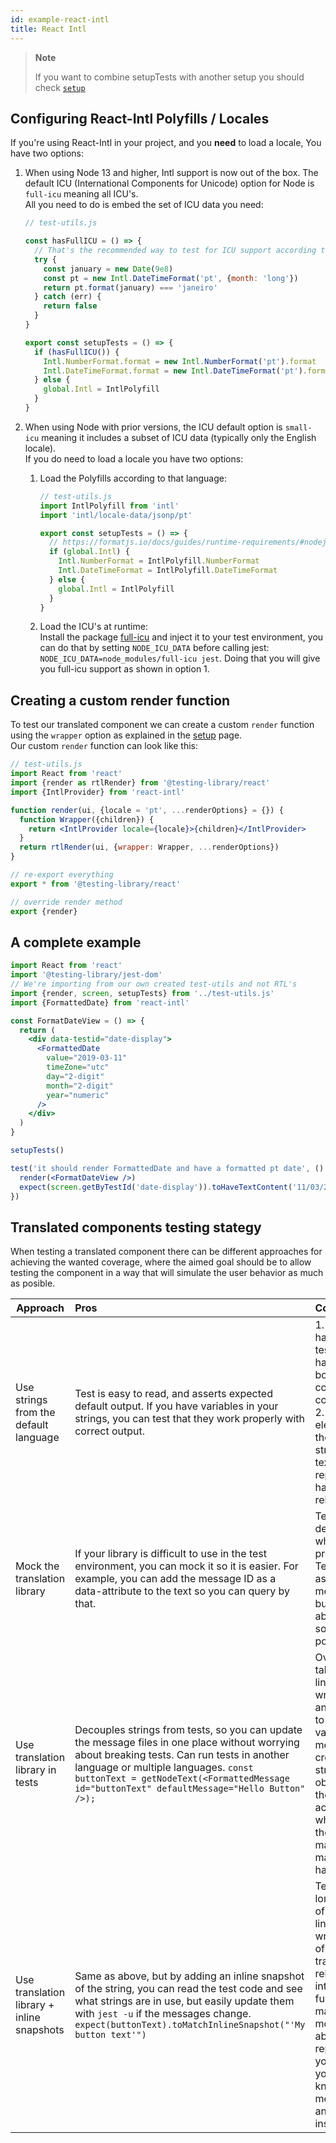 ```yaml
---
id: example-react-intl
title: React Intl
---
```


> **Note**
> 
> If you want to combine setupTests with another setup you should check [`setup`](react-testing-library/setup.mdx)

## Configuring React-Intl Polyfills / Locales

If you're using React-Intl in your project, and you **need** to load a locale, You have two options:

1.  When using Node 13 and higher, Intl support is now out of the box. The default ICU (International Components for Unicode) option for Node is `full-icu` meaning all ICU's.  
   All you need to do is embed the set of ICU data you need:

    ```js
    // test-utils.js

    const hasFullICU = () => {
      // That's the recommended way to test for ICU support according to Node.js docs
      try {
        const january = new Date(9e8)
        const pt = new Intl.DateTimeFormat('pt', {month: 'long'})
        return pt.format(january) === 'janeiro'
      } catch (err) {
        return false
      }
    }

    export const setupTests = () => {
      if (hasFullICU()) {
        Intl.NumberFormat.format = new Intl.NumberFormat('pt').format
        Intl.DateTimeFormat.format = new Intl.DateTimeFormat('pt').format
      } else {
        global.Intl = IntlPolyfill
      }
    }
    ```

2.  When using Node with prior versions, the ICU default option is `small-icu` meaning it includes a subset of ICU data (typically only the English locale).  
   If you do need to load a locale you have two options:

    1. Load the Polyfills according to that language:

       ```js
       // test-utils.js
       import IntlPolyfill from 'intl'
       import 'intl/locale-data/jsonp/pt'

       export const setupTests = () => {
         // https://formatjs.io/docs/guides/runtime-requirements/#nodejs
         if (global.Intl) {
           Intl.NumberFormat = IntlPolyfill.NumberFormat
           Intl.DateTimeFormat = IntlPolyfill.DateTimeFormat
         } else {
           global.Intl = IntlPolyfill
         }
       }
       ```

    2. Load the ICU's at runtime:  
       Install the package [full-icu](https://github.com/unicode-org/full-icu-npm) and inject it to your test environment, you can do that by setting `NODE_ICU_DATA` before calling jest: `NODE_ICU_DATA=node_modules/full-icu jest`. Doing that you will give you full-icu support as shown in option 1.

## Creating a custom render function

To test our translated component we can create a custom `render` function using the `wrapper` option as explained in the [setup](react-testing-library/setup.mdx) page.  
Our custom `render` function can look like this:

```jsx
// test-utils.js
import React from 'react'
import {render as rtlRender} from '@testing-library/react'
import {IntlProvider} from 'react-intl'

function render(ui, {locale = 'pt', ...renderOptions} = {}) {
  function Wrapper({children}) {
    return <IntlProvider locale={locale}>{children}</IntlProvider>
  }
  return rtlRender(ui, {wrapper: Wrapper, ...renderOptions})
}

// re-export everything
export * from '@testing-library/react'

// override render method
export {render}
```

## A complete example

```jsx
import React from 'react'
import '@testing-library/jest-dom'
// We're importing from our own created test-utils and not RTL's
import {render, screen, setupTests} from '../test-utils.js'
import {FormattedDate} from 'react-intl'

const FormatDateView = () => {
  return (
    <div data-testid="date-display">
      <FormattedDate
        value="2019-03-11"
        timeZone="utc"
        day="2-digit"
        month="2-digit"
        year="numeric"
      />
    </div>
  )
}

setupTests()

test('it should render FormattedDate and have a formatted pt date', () => {
  render(<FormatDateView />)
  expect(screen.getByTestId('date-display')).toHaveTextContent('11/03/2019')
})
```

## Translated components testing stategy

When testing a translated component there can be different approaches for achieving the wanted coverage, where the aimed goal should be to allow testing the component in a way that will simulate the user behavior as much as posible.

| Approach                                   | Pros                                                                                                                                                                                                                                                                                       | Cons                                                                                                                                                                                                                                                                  |
| ------------------------------------------ |:------------------------------------------------------------------------------------------------------------------------------------------------------------------------------------------------------------------------------------------------------------------------------------------ |:--------------------------------------------------------------------------------------------------------------------------------------------------------------------------------------------------------------------------------------------------------------------- |
| Use strings from the default language      | Test is easy to read, and asserts expected default output. If you have variables in your strings, you can test that they work properly with correct output.                                                                                                                                | 1. Strings hardcoded into tests mean you have to update both tests and code for any copy changes. 2. If multiple elements have the same string/substring text, find-and-replace may be hard to use reliably.                                                          |
| Mock the translation library               | If your library is difficult to use in the test environment, you can mock it so it is easier. For example, you can add the message ID as a data-attribute to the text so you can query by that.                                                                                            | Test code deviates from what runs in production. Tests may assert about message IDs but not enough about content, so errors are possible.                                                                                                                             |
| Use translation library in tests           | Decouples strings from tests, so you can update the message files in one place without worrying about breaking tests. Can run tests in another language or multiple languages. `const buttonText = getNodeText(<FormattedMessage id="buttonText" defaultMessage="Hello Button" />);` | Overhead - it takes more lines of code to write the test, and you need to know the variables and message IDs to create the right strings. It's not obvious what the text actually is when you read the test code, making maintaining it harder.                       |
| Use translation library + inline snapshots | Same as above, but by adding an inline snapshot of the string, you can read the test code and see what strings are in use, but easily update them with `jest -u` if the messages change. `expect(buttonText).toMatchInlineSnapshot("'My button text'")`                                    | Tests are longer because of the extra lines. You can wrap up some of the translation-related code into a helper function to make it a little more inline-able and avoid repeating yourself, but you still need to know the message IDs and variables inside the test. |
